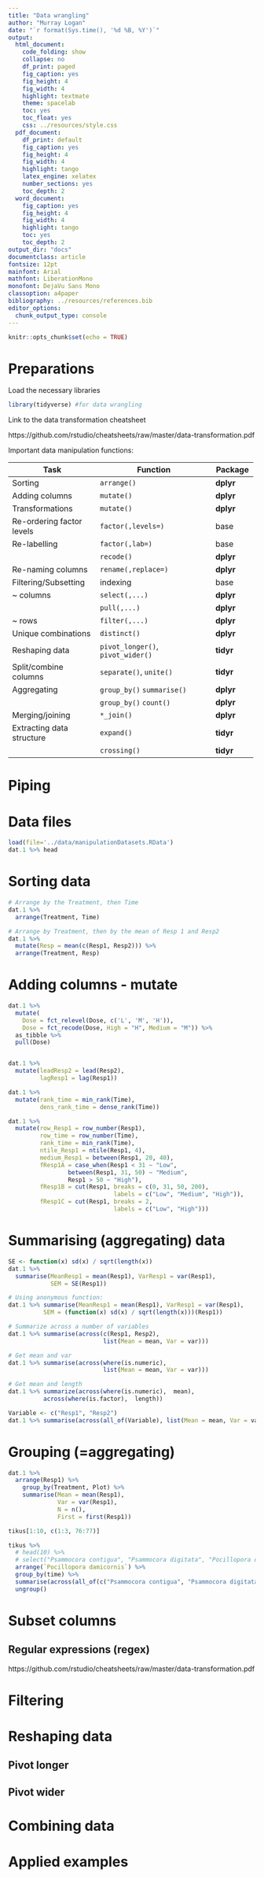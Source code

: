 ```yaml
---
title: "Data wrangling"
author: "Murray Logan"
date: "`r format(Sys.time(), '%d %B, %Y')`"
output:
  html_document:
    code_folding: show
    collapse: no
    df_print: paged
    fig_caption: yes
    fig_height: 4
    fig_width: 4
    highlight: textmate
    theme: spacelab
    toc: yes
    toc_float: yes
    css: ../resources/style.css
  pdf_document:
    df_print: default
    fig_caption: yes
    fig_height: 4
    fig_width: 4
    highlight: tango
    latex_engine: xelatex
    number_sections: yes
    toc_depth: 2
  word_document:
    fig_caption: yes
    fig_height: 4
    fig_width: 4
    highlight: tango
    toc: yes
    toc_depth: 2
output_dir: "docs"
documentclass: article
fontsize: 12pt
mainfont: Arial
mathfont: LiberationMono
monofont: DejaVu Sans Mono
classoption: a4paper
bibliography: ../resources/references.bib
editor_options: 
  chunk_output_type: console
---
```


```r
knitr::opts_chunk$set(echo = TRUE)
```
 
# Preparations

Load the necessary libraries

```r
library(tidyverse) #for data wrangling
```

Link to the data transformation cheatsheet 

https://github.com/rstudio/cheatsheets/raw/master/data-transformation.pdf

Important data manipulation functions:

+--------------------------+-----------------------------------+------------+
|Task                      |Function                           |Package     |
+==========================+===================================+============+
|Sorting                   |`arrange()`                        |**dplyr**   |
+--------------------------+-----------------------------------+------------+
|Adding columns            |`mutate()`                         |**dplyr**   |
+--------------------------+-----------------------------------+------------+
|Transformations           |`mutate()`                         |**dplyr**   |
+--------------------------+-----------------------------------+------------+
|Re-ordering factor levels |`factor(,levels=)`                 |base        |
+--------------------------+-----------------------------------+------------+
|Re-labelling              |`factor(,lab=)`                    |base        |
+--------------------------+-----------------------------------+------------+
|                          |`recode()`                         |**dplyr**   |
+--------------------------+-----------------------------------+------------+
|Re-naming columns         |`rename(,replace=)`                |**dplyr**   |
+--------------------------+-----------------------------------+------------+
|Filtering/Subsetting      |indexing                           |base        |
+--------------------------+-----------------------------------+------------+
|~ columns                 |`select(,...)`                     |**dplyr**   |
+--------------------------+-----------------------------------+------------+
|                          |`pull(,...)`                       |**dplyr**   |
+--------------------------+-----------------------------------+------------+
|~ rows                    |`filter(,...)`                     |**dplyr**   |
+--------------------------+-----------------------------------+------------+
|Unique combinations       |`distinct()`                       |**dplyr**   |
+--------------------------+-----------------------------------+------------+
|Reshaping data            | `pivot_longer()`, `pivot_wider()` | **tidyr**  |
+--------------------------+-----------------------------------+------------+
|Split/combine columns     | `separate()`, `unite()`           | **tidyr**  |
+--------------------------+-----------------------------------+------------+
|Aggregating               |`group_by()` `summarise()`         |**dplyr**   |
+--------------------------+-----------------------------------+------------+
|                          |`group_by()` `count()`             |**dplyr**   |
+--------------------------+-----------------------------------+------------+
|Merging/joining           |`*_join()`                         |**dplyr**   |
+--------------------------+-----------------------------------+------------+
|Extracting data structure |`expand()`                         |**tidyr**   |
+--------------------------+-----------------------------------+------------+
|                          |`crossing()`                       |**tidyr**   |
+--------------------------+-----------------------------------+------------+


# Piping

# Data files
 
```r
load(file='../data/manipulationDatasets.RData')
dat.1 %>% head
```

Sorting data
================
```r
# Arrange by the Treatment, then Time
dat.1 %>% 
  arrange(Treatment, Time)

# Arrange by Treatment, then by the mean of Resp 1 and Resp2
dat.1 %>% 
  mutate(Resp = mean(c(Resp1, Resp2))) %>%
  arrange(Treatment, Resp)
```

Adding columns - mutate
===========================

```r
dat.1 %>%
  mutate(
    Dose = fct_relevel(Dose, c('L', 'M', 'H')),
    Dose = fct_recode(Dose, High = "H", Medium = "M")) %>%
  as_tibble %>%
  pull(Dose)


dat.1 %>% 
  mutate(leadResp2 = lead(Resp2), 
         lagResp1 = lag(Resp1))

dat.1 %>%
  mutate(rank_time = min_rank(Time),
         dens_rank_time = dense_rank(Time))

dat.1 %>%
  mutate(row_Resp1 = row_number(Resp1), 
         row_time = row_number(Time),
         rank_time = min_rank(Time),
         ntile_Resp1 = ntile(Resp1, 4),
         medium_Resp1 = between(Resp1, 20, 40),
         fResp1A = case_when(Resp1 < 31 ~ "Low",
                 between(Resp1, 31, 50) ~ "Medium",
                 Resp1 > 50 ~ "High"),
         fResp1B = cut(Resp1, breaks = c(0, 31, 50, 200),
                              labels = c("Low", "Medium", "High")),
         fResp1C = cut(Resp1, breaks = 2,
                              labels = c("Low", "High")))
```


Summarising (aggregating) data
=================================
```r
SE <- function(x) sd(x) / sqrt(length(x))
dat.1 %>% 
  summarise(MeanResp1 = mean(Resp1), VarResp1 = var(Resp1),
            SEM = SE(Resp1))

# Using anonymous function:
dat.1 %>% summarise(MeanResp1 = mean(Resp1), VarResp1 = var(Resp1),
          SEM = (function(x) sd(x) / sqrt(length(x)))(Resp1))

# Summarize across a number of variables
dat.1 %>% summarise(across(c(Resp1, Resp2), 
                           list(Mean = mean, Var = var)))

# Get mean and var
dat.1 %>% summarise(across(where(is.numeric), 
                           list(Mean = mean, Var = var)))

# Get mean and length
dat.1 %>% summarize(across(where(is.numeric),  mean),
          across(where(is.factor),  length))

Variable <- c("Resp1", "Resp2")
dat.1 %>% summarise(across(all_of(Variable), list(Mean = mean, Var = var)))
```


Grouping (=aggregating)
=========================
```r
dat.1 %>%
  arrange(Resp1) %>%
    group_by(Treatment, Plot) %>%
    summarise(Mean = mean(Resp1),
              Var = var(Resp1),
              N = n(),
              First = first(Resp1))
```

```r
tikus[1:10, c(1:3, 76:77)]

tikus %>% 
  # head(10) %>%
  # select("Psammocora contigua", "Psammocora digitata", "Pocillopora damicornis", "time", "rep") %>%
  arrange(`Pocillopora damicornis`) %>%
  group_by(time) %>%
  summarise(across(all_of(c("Psammocora contigua", "Psammocora digitata", "Pocillopora damicornis")), list(Mean = mean))) %>%
  ungroup()


```


Subset columns
=================

## Regular expressions (regex)

https://github.com/rstudio/cheatsheets/raw/master/data-transformation.pdf

Filtering
=============

Reshaping data
=================

## Pivot longer

## Pivot wider

Combining data
=================

Applied examples
===================
